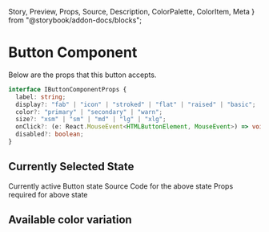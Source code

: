   Story,
  Preview,
  Props,
  Source,
  Description,
  ColorPalette,
  ColorItem,
  Meta
} from "@storybook/addon-docs/blocks";


<Meta title="MDX:Button Component Docs" component={Button} />

# Button Component
<Story id="button-component--primary"/>
<Description of={Button} />
<Props of={Button} />

Below are the props that this button accepts.

```typescript
interface IButtonComponentProps {
  label: string;
  display?: "fab" | "icon" | "stroked" | "flat" | "raised" | "basic";
  color?: "primary" | "secondary" | "warn";
  size?: "xsm" | "sm" | "md" | "lg" | "xlg";
  onClick?: (e: React.MouseEvent<HTMLButtonElement, MouseEvent>) => void;
  disabled?: boolean;
}
```

## Currently Selected State

Currently active Button state
Source Code for the above state
Props required for above state

## Available color variation

<ColorPalette>
  <ColorItem
    title="theme.color.greyscale"
    subtitle="Some of the greys"
    colors={["#FFFFFF", "#F8F8F8", "#F3F3F3"]}
  />
  <ColorItem
    title="theme.color.primary"
    subtitle="Coral"
    colors={["#FF4785"]}
  />
  <ColorItem
    title="theme.color.secondary"
    subtitle="Ocean"
    colors={["#1EA7FD"]}
  />
  <ColorItem
    title="theme.color.positive"
    subtitle="Green"
    colors={[
      "rgba(102,191,60,1)",
      "rgba(102,191,60,.8)",
      "rgba(102,191,60,.6)",
      "rgba(102,191,60,.3)"
    ]}
  />
</ColorPalette>
